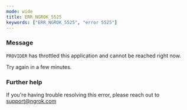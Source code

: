 ```yaml
---
mode: wide
title: ERR_NGROK_5525
keywords: ["ERR_NGROK_5525", "error 5525"]
---
```


### Message

`PROVIDER` has throttled this application and cannot be reached right now.

Try again in a few minutes.

### Further help

If you're having trouble resolving this error, please reach out to [support@ngrok.com](mailto:support@ngrok.com?subject=Help%20with%20ERR_NGROK_5525)
